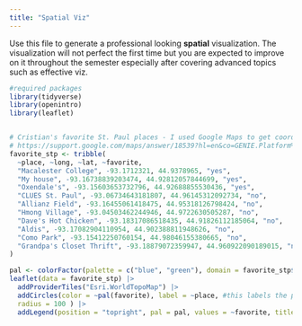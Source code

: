 ```yaml
---
title: "Spatial Viz"
---
```


Use this file to generate a professional looking **spatial** visualization.  The visualization will not perfect the first time but you are expected to improve on it throughout the semester especially after covering advanced topics such as effective viz.


```r

#required packages
library(tidyverse)
library(openintro)
library(leaflet)


# Cristian's favorite St. Paul places - I used Google Maps to get coordinates
# https://support.google.com/maps/answer/18539?hl=en&co=GENIE.Platform%3DDesktop
favorite_stp <- tribble(
  ~place, ~long, ~lat, ~favorite,
  "Macalester College", -93.1712321, 44.9378965, "yes", 
  "My house", -93.16738839203474, 44.92812057844699, "yes", 
  "Oxendale's", -93.15603653732796, 44.92688855530436, "yes",     
  "CLUES St. Paul", -93.06734643181807, 44.96145312092734, "no",
  "Allianz Field", -93.16455061418475, 44.95318126798424, "no",
  "Hmong Village", -93.04503462244946, 44.9722630505287, "no",   
  "Dave's Hot Chicken", -93.18317086518435, 44.91826112185064, "no",
  "Aldis", -93.17082904110954, 44.902388811948626, "no", 
  "Como Park", -93.15412250760154, 44.98046155380665, "no",   
  "Grandpa's Closet Thrift", -93.18879072359947, 44.960922090189015, "no",
)

```


```r

pal <- colorFactor(palette = c("blue", "green"), domain = favorite_stp$favorite)
leaflet(data = favorite_stp) |> 
  addProviderTiles("Esri.WorldTopoMap") |> 
  addCircles(color = ~pal(favorite), label = ~place, #this labels the place if you hover over it
  radius = 100 ) |>
  addLegend(position = "topright", pal = pal, values = ~favorite, title = "Favorite Places")

```
